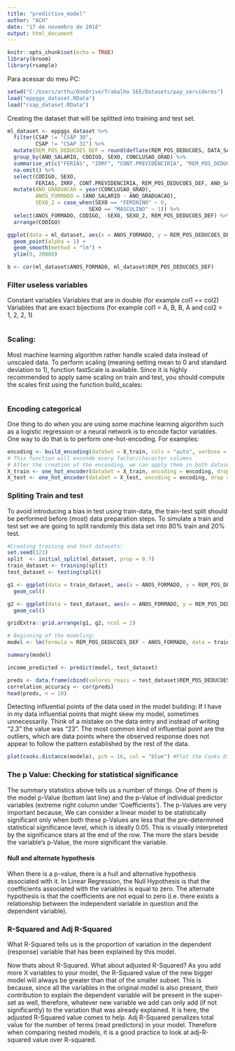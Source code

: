```yaml
---
title: "predictive_model"
author: "ACH"
date: "17 de novembro de 2018"
output: html_document
---
```


```r
knitr::opts_chunk$set(echo = TRUE)
library(broom)
library(rsample)
```

Para acessar do meu PC:
```r
setwd("C:/Users/arthu/OneDrive/Trabalho SEE/Datasets/pay_servidores")
load("eppggs_dataset.RData")
load("csap_dataset.RData")
```

Creating the dataset that will be splitted into training and test set.
```r

ml_dataset <- eppggs_dataset %>%
  filter(CSAP != "CSAP 30",
         CSAP != "CSAP 31") %>%
  mutate(REM_POS_DEDUCOES_DEF = round(deflate(REM_POS_DEDUCOES, DATA_SALARIO, "10/2018", "ipca"), digits = 2)) %>% 
  group_by(ANO_SALARIO, CODIGO, SEXO, CONCLUSAO_GRAD) %>% 
  summarise_at(c("FERIAS", "IRRF", "CONT.PREVIDENCIRIA", "REM_POS_DEDUCOES_DEF"), mean) %>% 
  na.omit() %>% 
  select(CODIGO, SEXO,
         FERIAS, IRRF, CONT.PREVIDENCIRIA, REM_POS_DEDUCOES_DEF, ANO_SALARIO, CONCLUSAO_GRAD) %>% 
  mutate(ANO_GRADUACAO = year(CONCLUSAO_GRAD),
         ANOS_FORMADO = (ANO_SALARIO - ANO_GRADUACAO),
         SEXO_2 = case_when(SEXO == "FEMININO" ~ 0,
                          SEXO == "MASCULINO" ~ 1)) %>% 
  select(ANOS_FORMADO, CODIGO, -SEXO, SEXO_2, REM_POS_DEDUCOES_DEF) %>%
  arrange(CODIGO)

ggplot(data = ml_dataset, aes(x = ANOS_FORMADO, y = REM_POS_DEDUCOES_DEF, color = SEXO)) +
  geom_point(alpha = 1) +
  geom_smooth(method = "lm") +
  ylim(0, 20000)

b <- cor(ml_dataset$ANOS_FORMADO, ml_dataset$REM_POS_DEDUCOES_DEF)

```

### Filter useless variables

Constant variables
Variables that are in double (for example col1 == col2)
Variables that are exact bijections (for example col1 = A, B, B, A and col2 = 1, 2, 2, 1)
```r

```


### Scaling:

Most machine learning algorithm rather handle scaled data instead of unscaled data. To perform scaling (meaning setting mean to 0 and standard deviation to 1), function fastScale is available. Since it is highly recommended to apply same scaling on train and test, you should compute the scales first using the function build_scales:
```r

```


### Encoding categorical
One thing to do when you are using some machine learning algorithm such as a logistic regression or a neural network is to encode factor variables. One way to do that is to perform one-hot-encoding. For examples:
```r
encoding <- build_encoding(dataSet = X_train, cols = "auto", verbose = TRUE)
# This function will enconde every factor/character columns
# After the creation of the enconding, we can apply them in both dataset
X_train <- one_hot_encoder(dataSet = X_train, encoding = encoding, drop = TRUE, verbose = TRUE)
X_test <- one_hot_encoder(dataSet = X_test, encoding = encoding, drop = TRUE, verbose = TRUE)

```


### Spliting Train and test
To avoid introducing a bias in test using train-data, the train-test split should be performed before (most) data preparation steps. To simulate a train and test set we are going to split randomly this data set into 80% train and 20% test.

```r
#Creating training and test datasets:
set.seed(123)
split  <- initial_split(ml_dataset, prop = 0.7)
train_dataset <- training(split)
test_dataset <- testing(split)

g1 <- ggplot(data = train_dataset, aes(x = ANOS_FORMADO, y = REM_POS_DEDUCOES_DEF)) +
  geom_col()

g2 <- ggplot(data = test_dataset, aes(x = ANOS_FORMADO, y = REM_POS_DEDUCOES_DEF)) +
  geom_col()

gridExtra::grid.arrange(g1, g2, ncol = 2)
```


```r
# Beginning of the modeling:
model <- lm(formula = REM_POS_DEDUCOES_DEF ~ ANOS_FORMADO, data = train_dataset)

summary(model)

income_predicted <- predict(model, test_dataset)

preds <- data.frame(cbind(valores_reais = test_dataset$REM_POS_DEDUCOES_DEF, valores_preditos = income_predicted))
correlation_accuracy <- cor(preds)
head(preds, n = 10)
```

Detecting influential points of the data used in the model building:
If I have in my data influential points that might skew my model, sometimes unnecessarily. Think of a mistake on the data entry and instead of writing “2.3” the value was “23”. The most common kind of influential point are the outliers, which are data points where the observed response does not appear to follow the pattern established by the rest of the data.


```r

plot(cooks.distance(modelo), pch = 16, col = "blue") #Plot the Cooks Distances.
```

### The p Value: Checking for statistical significance
The summary statistics above tells us a number of things. One of them is the model p-Value (bottom last line) and the p-Value of individual predictor variables (extreme right column under ‘Coefficients’). The p-Values are very important because, We can consider a linear model to be statistically significant only when both these p-Values are less that the pre-determined statistical significance level, which is ideally 0.05. This is visually interpreted by the significance stars at the end of the row. The more the stars beside the variable’s p-Value, the more significant the variable.

#### Null and alternate hypothesis
When there is a p-value, there is a hull and alternative hypothesis associated with it. In Linear Regression, the Null Hypothesis is that the coefficients associated with the variables is equal to zero. The alternate hypothesis is that the coefficients are not equal to zero (i.e. there exists a relationship between the independent variable in question and the dependent variable).

### R-Squared and Adj R-Squared
What R-Squared tells us is the proportion of variation in the dependent (response) variable that has been explained by this model.

Now thats about R-Squared. What about adjusted R-Squared? As you add more X variables to your model, the R-Squared value of the new bigger model will always be greater than that of the smaller subset. This is because, since all the variables in the original model is also present, their contribution to explain the dependent variable will be present in the super-set as well, therefore, whatever new variable we add can only add (if not significantly) to the variation that was already explained. It is here, the adjusted R-Squared value comes to help. Adj R-Squared penalizes total value for the number of terms (read predictors) in your model. Therefore when comparing nested models, it is a good practice to look at adj-R-squared value over R-squared.